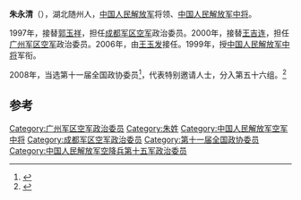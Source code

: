 '''朱永清'''（{{bd|1943年|||catIdx=}}），湖北随州人，[[中国人民解放军|中国人民解放军]]将领、[[中国人民解放军中将|中国人民解放军中将]]。

1997年，接替[[郭玉祥|郭玉祥]]，担任[[成都军区空军|成都军区空军]]政治委员。2000年，接替[[王吉连|王吉连]]，担任[[广州军区空军|广州军区空军]]政治委员。2006年，由[[王玉发|王玉发]]接任。1999年，授[[中国人民解放军中将|中国人民解放军中将]]军衔。

2008年，当选第十一届全国政协委员<ref>{{cite news|title=第十一届全国政协委员名单|url=http://www.indaa.com.cn/zt/2009qglh/zxzs/200903/t20090303_127573.html|accessdate=2013-04-09|newspaper=新华社北京1月25日电 中国人民政治协商会议第十一届全国委员会委员名单(共2237人，2008年1月25日政协第十届全国委员会常务委员会第二十次会议通过)|date=2008年1月25日|deadurl=yes|archiveurl=https://web.archive.org/web/20130928014403/http://www.indaa.com.cn/zt/2009qglh/zxzs/200903/t20090303_127573.html|archivedate=2013年9月28日|df=}}</ref>，代表特别邀请人士，分入第五十六组。<ref>{{cite news|title=全国政协信息-朱永清|url=http://www.cppcc.gov.cn/CMS/wylibary/showJcwyxtInfoWylibary.action?tabJcwyxt.guid=11W0020430&wytype=wjwy|accessdate=2013-04-09|newspaper=全国政协委员会|archive-date=2019-08-12|archive-url=https://web.archive.org/web/20190812235421/http://www.cppcc.gov.cn/CMS/wylibary/showJcwyxtInfoWylibary.action?tabJcwyxt.guid=11W0020430&wytype=wjwy|dead-url=no}}</ref>

== 参考 ==
{{reflist}}
{{start box}}
{{s-mil}}
{{succession box|[[郭玉祥|郭玉祥]]|[[冯永生|冯永生]]|[[中国人民解放军|中国人民解放军]][[成都军区空军|成都军区空军]]政治委员|1997年11月-2000年12月}}
{{succession box|[[王吉连|王吉连]]|[[王玉发|王玉发]]|[[中国人民解放军|中国人民解放军]][[广州军区空军|广州军区空军]]政治委员|2000年12月-2006年8月}}
{{end box}}
{{中国军事人物小作品}}
[[Category:广州军区空军政治委员|Category:广州军区空军政治委员]]
[[Category:朱姓|Category:朱姓]]
[[Category:中国人民解放军空军中将|Category:中国人民解放军空军中将]]
[[Category:成都军区空军政治委员|Category:成都军区空军政治委员]]
[[Category:第十一届全国政协委员|Category:第十一届全国政协委员]]
[[Category:中国人民解放军空降兵第十五军政治委员|Category:中国人民解放军空降兵第十五军政治委员]]